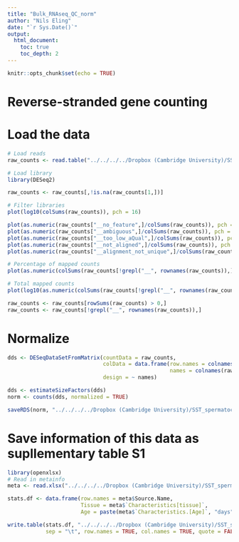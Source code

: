 ```yaml
---
title: "Bulk_RNAseq_QC_norm"
author: "Nils Eling"
date: "`r Sys.Date()`"
output: 
  html_document:
    toc: true
    toc_depth: 2
---
```


```r
knitr::opts_chunk$set(echo = TRUE)
```

# Reverse-stranded gene counting

# Load the data

```r
# Load reads
raw_counts <- read.table("../../../../Dropbox (Cambridge University)/SST_spermatocytes/Analysis/data/bulk/raw/1st_wave_bulk_all_reverse-stranded.txt", sep = "\t")

# Load library
library(DESeq2)

raw_counts <- raw_counts[,!is.na(raw_counts[1,])]

# Filter libraries
plot(log10(colSums(raw_counts)), pch = 16)

plot(as.numeric(raw_counts["__no_feature",]/colSums(raw_counts)), pch = 16)
plot(as.numeric(raw_counts["__ambiguous",]/colSums(raw_counts)), pch = 16)
plot(as.numeric(raw_counts["__too_low_aQual",]/colSums(raw_counts)), pch = 16)
plot(as.numeric(raw_counts["__not_aligned",]/colSums(raw_counts)), pch = 16)
plot(as.numeric(raw_counts["__alignment_not_unique",]/colSums(raw_counts)), pch = 16)

# Percentage of mapped counts
plot(as.numeric(colSums(raw_counts[!grepl("__", rownames(raw_counts)),])/colSums(raw_counts)), pch = 16)

# Total mapped counts
plot(log10(as.numeric(colSums(raw_counts[!grepl("__", rownames(raw_counts)),]))), pch = 16)

raw_counts <- raw_counts[rowSums(raw_counts) > 0,]
raw_counts <- raw_counts[!grepl("__", rownames(raw_counts)),]
```

# Normalize

```r
dds <- DESeqDataSetFromMatrix(countData = raw_counts, 
                              colData = data.frame(row.names = colnames(raw_counts),
                                                   names = colnames(raw_counts)),
                              design = ~ names)

dds <- estimateSizeFactors(dds)
norm <- counts(dds, normalized = TRUE)

saveRDS(norm, "../../../../Dropbox (Cambridge University)/SST_spermatocytes/Analysis/data/bulk/norm/1st_wave_bulk_norm_reverse-stranded.rds")
```

# Save information of this data as supllementary table S1

```r
library(openxlsx)
# Read in metainfo
meta <- read.xlsx("../../../../Dropbox (Cambridge University)/SST_spermatocytes/ArrayExpress/Bulk/sdrf.xlsx")

stats.df <- data.frame(row.names = meta$Source.Name,
                       Tissue = meta$`Characteristics[tissue]`,
                       Age = paste(meta$`Characteristics.[Age]`, "days"))

write.table(stats.df, "../../../../Dropbox (Cambridge University)/SST_spermatocytes/Analysis/Figures/Tables/BulkSamples_stats.txt", 
            sep = "\t", row.names = TRUE, col.names = TRUE, quote = FALSE)
```